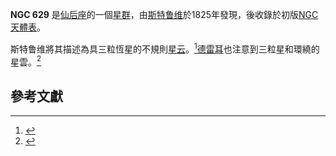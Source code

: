 {{NGCInfoBox|NGCID=NGC 629|發現者=Struve W.|發現日期=1825年-月-日|其他編號=|曆元=J2000.0|赤經=1時38分58.5秒
|赤緯=72°52'3"|星座=仙后座|星體=星群|星等=|表面亮度=|藍等=}}

'''NGC 629''' 是[[仙后座|仙后座]]的一個[[星群|星群]]，由[[瓦西里·雅可夫列维奇·斯特鲁维|斯特鲁维]]於1825年發現，後收錄於初版[[NGC天體表|NGC天體表]]。

斯特鲁维將其描述為具三粒恆星的不規則[[星云|星云]]。<ref>{{cite web|url=https://cdsarc.u-strasbg.fr/ftp/VII/239A/ngcnotes.txt|title=ngcnotes.txt|website=The VizieR archives, Université de Strasbourg/CNRS|access-date=2022-02-05|archive-date=2022-02-05|archive-url=https://web.archive.org/web/20220205170813/https://cdsarc.u-strasbg.fr/ftp/VII/239A/ngcnotes.txt}}</ref>[[約翰·路易·埃米爾·德雷耳|德雷耳]]也注意到三粒星和環繞的星雲。<ref>{{Cite web|lang=|url=http://cseligman.com/text/atlas/ngc6.htm|title=New General Catalog Objects: NGC 600 - 649|author=|website=|date=|publisher=cseligman.com|access-date=2022-02-05|archive-date=2015-11-04|archive-url=https://web.archive.org/web/20151104005336/http://cseligman.com/text/atlas/ngc6.htm}}</ref>

== 參考文獻 ==
{{reflist}}

{{NGCReference|629}}
{{Catalogs|NGC=629}}